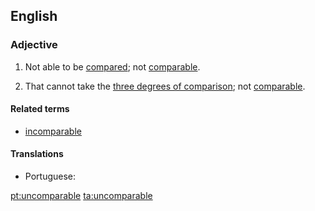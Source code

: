 ==English==

===Adjective===
{{en-adj}}

# Not able to be [[compared]]; not [[comparable]].
# {{grammar}} That cannot take the [[three degrees of comparison]]; not [[comparable]].

====Related terms====
* [[incomparable]]

====Translations====
{{trans-top|not comparable}}
* Portuguese: {{t|pt|incomparável|m|f}}
{{trans-mid}}
{{trans-bottom}}

[[pt:uncomparable]]
[[ta:uncomparable]]